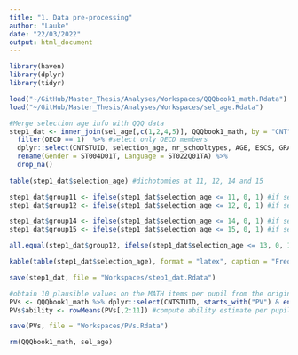 ```yaml
---
title: "1. Data pre-processing"
author: "Lauke"
date: "22/03/2022"
output: html_document
---
```


```r
library(haven)
library(dplyr)
library(tidyr)
```

```r
load("~/GitHub/Master_Thesis/Analyses/Workspaces/QQQbook1_math.Rdata")
load("~/GitHub/Master_Thesis/Analyses/Workspaces/sel_age.Rdata")
```

```r
#Merge selection age info with QQQ data
step1_dat <- inner_join(sel_age[,c(1,2,4,5)], QQQbook1_math, by = "CNT") %>% 
  filter(OECD == 1)  %>% #select only OECD members
  dplyr::select(CNTSTUID, selection_age, nr_schooltypes, AGE, ESCS, GRADE, ISCEDL, ST004D01T, ST022Q01TA) %>% #select used vars only
  rename(Gender = ST004D01T, Language = ST022Q01TA) %>% 
  drop_na()
    
table(step1_dat$selection_age) #dichotomies at 11, 12, 14 and 15 

step1_dat$group11 <- ifelse(step1_dat$selection_age <= 11, 0, 1) #if selection age < or = 12, group 0, >12 group 1.
step1_dat$group12 <- ifelse(step1_dat$selection_age <= 12, 0, 1) #if selection age < or = 12, group 0, >12 group 1.

step1_dat$group14 <- ifelse(step1_dat$selection_age <= 14, 0, 1) #if selection age < or = 14, group 0, >14 group 1.
step1_dat$group15 <- ifelse(step1_dat$selection_age <= 15, 0, 1) #if selection age < or = 15, group 0, >15 group 1.

all.equal(step1_dat$group12, ifelse(step1_dat$selection_age <= 13, 0, 1)) #NB: 
```
```r
kable(table(step1_dat$selection_age), format = "latex", caption = "Frequencies of age at first selection in OECD countries")
```


```r
save(step1_dat, file = "Workspaces/step1_dat.Rdata")
```

```r
#obtain 10 plausible values on the MATH items per pupil from the original dataset
PVs <- QQQbook1_math %>% dplyr::select(CNTSTUID, starts_with("PV") & ends_with("MATH")) #select PVs for all students who took maths items
PVs$ability <- rowMeans(PVs[,2:11]) #compute ability estimate per pupil
```

```r
save(PVs, file = "Workspaces/PVs.Rdata")
```


```r
rm(QQQbook1_math, sel_age)
```

